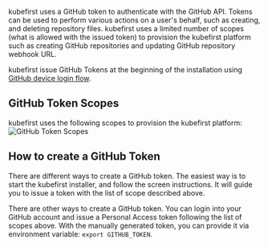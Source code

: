 kubefirst uses a GitHub token to authenticate with the GitHub API. Tokens can be used to perform various actions on a user's behalf, such as creating, and deleting repository files. kubefirst uses a limited number of scopes (what is allowed with the issued token) to provision the kubefirst platform such as creating GitHub repositories and updating GitHub repository webhook URL.

kubefirst issue GitHub Tokens at the beginning of the installation using [GitHub device login flow](https://docs.github.com/en/apps/oauth-apps/building-oauth-apps/authorizing-oauth-apps#device-flow).

## GitHub Token Scopes

kubefirst uses the following scopes to provision the kubefirst platform:
![GitHub Token Scopes](../../../img/common/github/scopes.png)

## How to create a GitHub Token

There are different ways to create a GitHub token. The easiest way is to start the kubefirst installer, and follow the screen instructions. It will guide you to issue a token with the list of scope described above.

There are other ways to create a GitHub token. You can login into your GitHub account and issue a Personal Access token following the list of scopes above. With the manually generated token, you can provide it via environment variable: `export GITHUB_TOKEN`.
